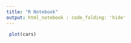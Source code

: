```yaml
---
title: "R Notebook"
output: html_notebook : code_folding: 'hide'
---
```



```r
 plot(cars)
```




